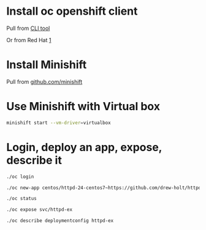 =Install oc openshift client=
Pull from [https://github.com/openshift/origin/releases CLI tool]

Or from Red Hat [https://docs.openshift.com/enterprise/3.0/cli_reference/get_started_cli.html]

=Install Minishift=
Pull from [https://github.com/minishift/minishift/releases github.com/minishift]

=Use Minishift with Virtual box=
<syntaxhighlight lang=bash>
minishift start --vm-driver=virtualbox
</syntaxhighlight>

=Login, deploy an app, expose, describe it=
<syntaxhighlight lang=bash>
./oc login

./oc new-app centos/httpd-24-centos7~https://github.com/drew-holt/httpd-ex

./oc status

./oc expose svc/httpd-ex

./oc describe deploymentconfig httpd-ex
</syntaxhighlight>
